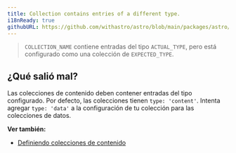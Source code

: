 ```yaml
---
title: Collection contains entries of a different type.
i18nReady: true
githubURL: https://github.com/withastro/astro/blob/main/packages/astro/src/core/errors/errors-data.ts
---
```


> `COLLECTION_NAME` contiene entradas del tipo `ACTUAL_TYPE`, pero está configurado como una colección de `EXPECTED_TYPE`.

## ¿Qué salió mal?
Las colecciones de contenido deben contener entradas del tipo configurado. Por defecto, las colecciones tienen `type: 'content'`. Intenta agregar `type: 'data'` a la configuración de tu colección para las colecciones de datos.

**Ver también:**
-  [Definiendo colecciones de contenido](/es/guides/content-collections/#definiendo-colecciones)

